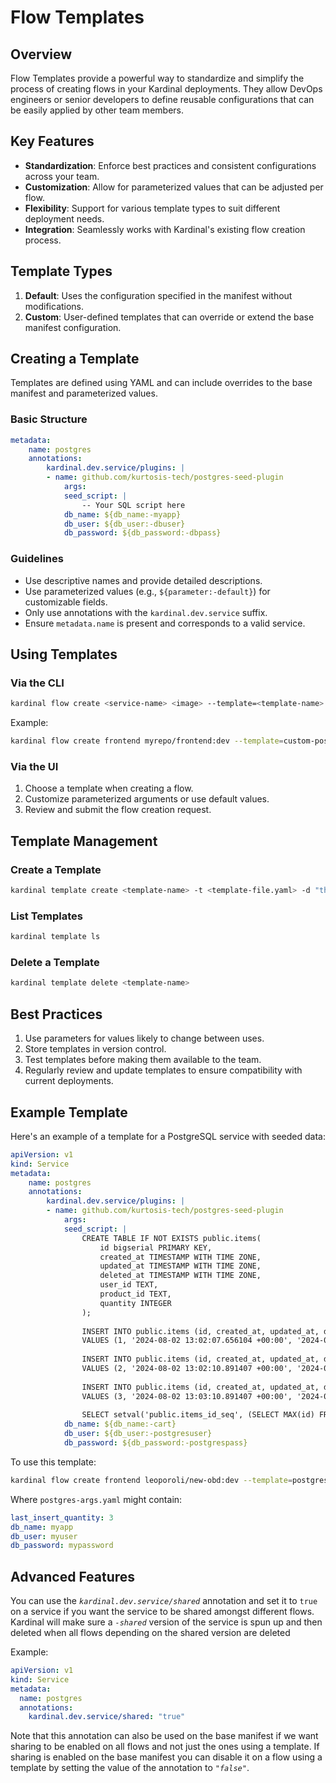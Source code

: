 # Flow Templates

## Overview

Flow Templates provide a powerful way to standardize and simplify the process of creating flows in your Kardinal deployments. They allow DevOps engineers or senior developers to define reusable configurations that can be easily applied by other team members.

## Key Features

- **Standardization**: Enforce best practices and consistent configurations across your team.
- **Customization**: Allow for parameterized values that can be adjusted per flow.
- **Flexibility**: Support for various template types to suit different deployment needs.
- **Integration**: Seamlessly works with Kardinal's existing flow creation process.

## Template Types

1. **Default**: Uses the configuration specified in the manifest without modifications.
1. **Custom**: User-defined templates that can override or extend the base manifest configuration.

## Creating a Template

Templates are defined using YAML and can include overrides to the base manifest and parameterized values.

### Basic Structure

```yaml
metadata:
    name: postgres
    annotations:
        kardinal.dev.service/plugins: |
        - name: github.com/kurtosis-tech/postgres-seed-plugin
            args:
            seed_script: |
                -- Your SQL script here
            db_name: ${db_name:-myapp}
            db_user: ${db_user:-dbuser}
            db_password: ${db_password:-dbpass}
```

### Guidelines

- Use descriptive names and provide detailed descriptions.
- Use parameterized values (e.g., `${parameter:-default}`) for customizable fields.
- Only use annotations with the `kardinal.dev.service` suffix.
- Ensure `metadata.name` is present and corresponds to a valid service.

## Using Templates

### Via the CLI

```bash
kardinal flow create <service-name> <image> --template=<template-name> [--args=<args-file>]
```

Example:
```bash
kardinal flow create frontend myrepo/frontend:dev --template=custom-postgres --args=db-config.yaml
```

### Via the UI

1. Choose a template when creating a flow.
2. Customize parameterized arguments or use default values.
3. Review and submit the flow creation request.

## Template Management

### Create a Template

```bash
kardinal template create <template-name> -t <template-file.yaml> -d "this is an awesoem template"
```

### List Templates

```bash
kardinal template ls
```

### Delete a Template

```bash
kardinal template delete <template-name>
```

## Best Practices

1. Use parameters for values likely to change between uses.
1. Store templates in version control.
1. Test templates before making them available to the team.
1. Regularly review and update templates to ensure compatibility with current deployments.

## Example Template

Here's an example of a template for a PostgreSQL service with seeded data:

```yaml
apiVersion: v1
kind: Service
metadata:
    name: postgres
    annotations:
        kardinal.dev.service/plugins: |
        - name: github.com/kurtosis-tech/postgres-seed-plugin
            args:
            seed_script: |
                CREATE TABLE IF NOT EXISTS public.items(
                    id bigserial PRIMARY KEY,
                    created_at TIMESTAMP WITH TIME ZONE,
                    updated_at TIMESTAMP WITH TIME ZONE,
                    deleted_at TIMESTAMP WITH TIME ZONE,
                    user_id TEXT,
                    product_id TEXT,
                    quantity INTEGER
                );
                
                INSERT INTO public.items (id, created_at, updated_at, deleted_at, user_id, product_id, quantity) 
                VALUES (1, '2024-08-02 13:02:07.656104 +00:00', '2024-08-02 13:02:07.656104 +00:00', null, '0494c5e0-dde0-48fa-a6d8-f7962f5476bf', '66VCHSJNUP', 1);
                
                INSERT INTO public.items (id, created_at, updated_at, deleted_at, user_id, product_id, quantity) 
                VALUES (2, '2024-08-02 13:02:10.891407 +00:00', '2024-08-02 13:02:10.891407 +00:00', null, '0494c5e0-dde0-48fa-a6d8-f7962f5476bf', '2ZYFJ3GM2N', 1);
                
                INSERT INTO public.items (id, created_at, updated_at, deleted_at, user_id, product_id, quantity) 
                VALUES (3, '2024-08-02 13:03:10.891407 +00:00', '2024-08-02 13:02:10.891407 +00:00', null, '0494c5e0-dde0-48fa-a6d8-f7962f5476bf', '2ZYFJ3GM2N', ${last_insert_quantity:-1});
                
                SELECT setval('public.items_id_seq', (SELECT MAX(id) FROM public.items));
            db_name: ${db_name:-cart}
            db_user: ${db_user:-postgresuser}
            db_password: ${db_password:-postgrespass}
```

To use this template:

```bash
kardinal flow create frontend leoporoli/new-obd:dev --template=postgres-seed-template --args=postgres-args.yaml
```

Where `postgres-args.yaml` might contain:

```yaml
last_insert_quantity: 3
db_name: myapp
db_user: myuser
db_password: mypassword
```

## Advanced Features

You can use the *`kardinal.dev.service/shared`* annotation and set it to `true` on a service if you want the service to be shared amongst
different flows. Kardinal will make sure a *`-shared`* version of the service is spun up and then deleted when all flows depending on the shared
version are deleted

Example: 

```yaml
apiVersion: v1
kind: Service
metadata:
  name: postgres
  annotations:
    kardinal.dev.service/shared: "true"
```

Note that this annotation can also be used on the base manifest if we want sharing to be enabled on all flows and not just the ones using a template.
If sharing is enabled on the base manifest you can disable it on a flow using a template by setting the value of the annotation to *`"false"`*.